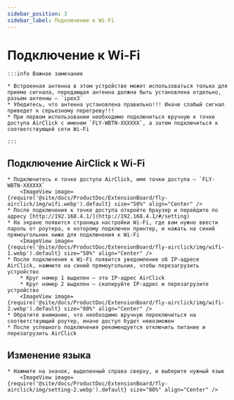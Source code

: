 ```yaml
---
sidebar_position: 3
sidebar_label: Подключение к Wi-Fi
---
```






# Подключение к Wi-Fi

    :::info Важное замечание

    * Встроенная антенна в этом устройстве может использоваться только для приема сигнала, передающая антенна должна быть установлена отдельно, разъем антенны — `ipex3`
    * Убедитесь, что антенна установлена правильно!!! Иначе слабый сигнал приведет к серьезному перегреву!!!
    * При первом использовании необходимо подключиться вручную к точке доступа AirClick с именем `FLY-WBTN-XXXXXX`, а затем подключиться к соответствующей сети Wi-Fi

    :::


## Подключение AirClick к Wi-Fi

    * Подключитесь к точке доступа AirClick, имя точки доступа — `FLY-WBTN-XXXXXX`
        <ImageView image={require('@site/docs/ProductDoc/ExtensionBoard/fly-airclick/img/wifi.webp').default} size="50%" align="Center" />
    * После подключения к точке доступа откройте браузер и перейдите по адресу [http://192.168.4.1/](http://192.168.4.1/#/setting)
    * На экране появится страница настройки Wi-Fi, где вам нужно ввести пароль от роутера, к которому подключен принтер, и нажать на синий прямоугольник ниже для подключения к Wi-Fi
        <ImageView image={require('@site/docs/ProductDoc/ExtensionBoard/fly-airclick/img/wifi-1.webp').default} size="50%" align="Center" />
    * После подключения к Wi-Fi появится уведомление об IP-адресе AirClick, нажмите на синий прямоугольник, чтобы перезагрузить устройство
        * Круг номер 1 выделен — это IP-адрес AirClick
        * Круг номер 2 выделен — скопируйте IP-адрес и перезагрузите устройство
        <ImageView image={require('@site/docs/ProductDoc/ExtensionBoard/fly-airclick/img/wifi-2.webp').default} size="80%" align="Center" />
    * Обратите внимание, что необходимо вручную переключиться на соответствующий роутер, иначе доступ будет невозможен
    * После успешного подключения рекомендуется отключить питание и перезагрузить AirClick

## Изменение языка
    * Нажмите на значок, выделенный справа сверху, и выберите нужный язык
        <ImageView image={require('@site/docs/ProductDoc/ExtensionBoard/fly-airclick/img/setting-2.webp').default} size="80%" align="Center" />
